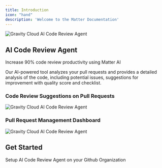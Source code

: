 ```yaml
---
title: Introduction
icon: "hand"
description: 'Welcome to the Matter Documentation'
---
```

<img
  className="block"
  src="https://res.cloudinary.com/dor5uewzz/image/upload/v1740376446/og-image-matter_kfioxu.png"
  alt="Gravity Cloud AI Code Review Agent"
/>

## AI Code Review Agent

<Note>Increase 90% code review productivity using Matter AI</Note>

Our AI-powered tool analyzes your pull requests and provides a detailed analysis of the code, including potential issues, suggestions for improvement with quality score and checklist.

### Code Review Suggestions on Pull Requests

<img
  className="block"
  src="https://res.cloudinary.com/dor5uewzz/image/upload/v1739520714/code-review-2_xoqnxe.png"
  alt="Gravity Cloud AI Code Review Agent"
/>

### Pull Request Management Dashboard

<img
  className="block"
  src="https://res.cloudinary.com/dor5uewzz/image/upload/v1739520714/code-review-1_q3peuk.png"
  alt="Gravity Cloud AI Code Review Agent"
/>

## Get Started

<CardGroup cols={2}>
  <Card
    title="Setup AI Code Review Agent"
    icon="github"
    href="/quickstart-ai-code-review-agent"
  >
    Setup AI Code Review Agent on your Github Organization
  </Card>
</CardGroup>

